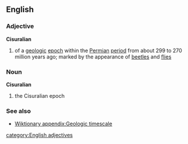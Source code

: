==English==
===Adjective===
{{wikipedia}}
'''Cisuralian'''
#{{geology}} of a [[geologic]] [[epoch]] within the [[Permian]] [[period]] from about 299 to 270 million years ago; marked by the appearance of [[beetle]]s and [[flies]]
===Noun===
'''Cisuralian'''
#{{geology}} the Cisuralian epoch
===See also===
*[[Wiktionary appendix:Geologic timescale]]
[[category:English adjectives]]